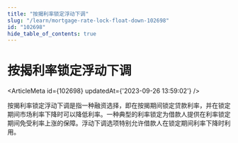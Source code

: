 ```yaml
---
title: "按揭利率锁定浮动下调"
slug: "/learn/mortgage-rate-lock-float-down-102698"
id: "102698"
hide_table_of_contents: true
---
```



# 按揭利率锁定浮动下调

<ArticleMeta id={102698} updatedAt={'2023-09-26 13:59:02'} />
<div className='border-solid border-b border-t-0 my-4 border-[var(--ifm-color-gray-300)]' />

按揭利率锁定浮动下调是指一种融资选择，即在按揭期间锁定贷款利率，并在锁定期间市场利率下降时可以降低利率。一种典型的利率锁定为借款人提供在利率锁定期间免受利率上涨的保障。浮动下调选项特别允许借款人在锁定期间利率下降时利用。
